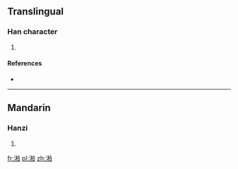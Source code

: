 ==Translingual==

===Han character===
{{Han char|rn=85|rad=水|as=09|sn=12|four=|canj=EDHA}}

# {{defn|Han|sort=水09}}

====References====
* {{Han ref|kx=0636.280|dkj=17828|dj=1043.250|hdz=31670.060|uh=6E50|ud=28240}}

----

==Mandarin==

===Hanzi===
{{cmn-hanzi|pin=[[mò]] ([[mo4]])|wg=mo<sup>4</sup>}}

# {{defn|lang=cmn|sort=水09}}

[[fr:湐]]
[[pl:湐]]
[[zh:湐]]